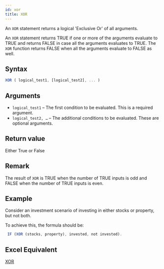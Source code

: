 ```yaml
---
id: xor
title: XOR
---
```


An `XOR` statement returns a logical 'Exclusive Or' of all arguments.

An `XOR` statement returns TRUE if one or more of the arguments evaluate to TRUE and returns FALSE in case all the arguments evaluates to TRUE. The `XOR` function returns FALSE when all the arguments evaluate to FALSE as well.

## Syntax

```javascript
XOR ( logical_test1, [logical_test2], ... )
```

## Arguments

* `logical_test1` – The first condition to be evaluated. This is a required argument.
* `logical_test2, …` – The additional conditions to be evaluated. These are optional arguments.

## Return value

Either True or False

## Remark

The result of `XOR` is TRUE when the number of TRUE inputs is odd and FALSE when the number of TRUE inputs is even.

## Example

Consider an investment scenario of investing in either stocks or property, but not both.

To achieve this, the formula should be:

```javascript
 IF (XOR (stocks, property), invested, not invested).
```

## Excel Equivalent

[XOR](https://support.office.com/en-us/article/XOR-function-1548D4C2-5E47-4F77-9A92-0533BBA14F37)
